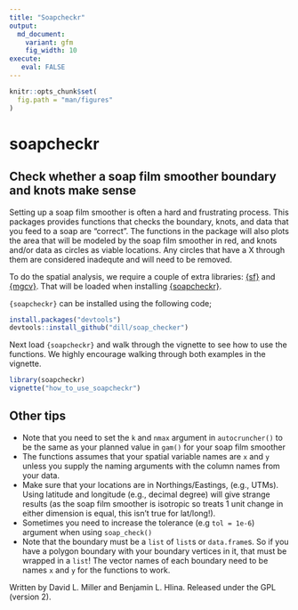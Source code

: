 ```yaml
---
title: "Soapcheckr"
output:
  md_document:
    variant: gfm
    fig_width: 10
execute:
   eval: FALSE
---
```


```r
knitr::opts_chunk$set(
  fig.path = "man/figures"
)
```

# soapcheckr

## Check whether a soap film smoother boundary and knots make sense

Setting up a soap film smoother is often a hard and frustrating process. This packages provides functions that checks the boundary, knots, and data that you feed to a soap are "correct". The functions in the package will also plots the area that will be modeled by the soap film smoother in red, and knots and/or data as circles as viable locations. Any circles that have a X through them are considered inadequte and will need to be removed.

To do the spatial analysis, we require a couple of extra libraries: [{sf}](https://r-spatial.github.io/sf/) and [{mgcv}](https://cran.r-project.org/web/packages/mgcv/index.html). That will be loaded when installing [{soapcheckr}](https://github.com/dill/soap_checker). 

`{soapcheckr}` can be installed using the following code; 

```r
install.packages("devtools")
devtools::install_github("dill/soap_checker")
```

Next load `{soapcheckr}` and walk through the vignette to see how to use the functions. We highly encourage walking through both examples in the vignette. 

```r
library(soapcheckr)
vignette("how_to_use_soapcheckr")
```

## Other tips

* Note that you need to set the `k` and `nmax` argument in `autocruncher()` to be the same as your planned value in `gam()` for your soap film smoother
* The functions assumes that your spatial variable names are `x` and `y` unless you supply the naming arguments with the column names from your data.
* Make sure that your locations are in Northings/Eastings, (e.g., UTMs). Using latitude and longitude (e.g., decimal degree) will give strange results (as the soap film smoother is isotropic so treats 1 unit change in either dimension is equal, this isn't true for lat/long!).
* Sometimes you need to increase the tolerance (e.g `tol = 1e-6`) argument when using `soap_check()`
* Note that the boundary must be a `list` of `list`s or `data.frame`s. So if you have a polygon boundary with your boundary vertices in it, that must be wrapped in a `list`! The vector names of each boundary need to be names `x` and `y` for the functions to work. 


Written by David L. Miller and Benjamin L. Hlina. Released under the GPL (version 2).
